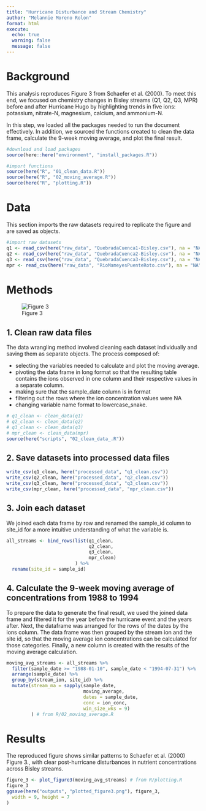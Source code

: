 ```yaml
---
title: "Hurricane Disturbance and Stream Chemistry"
author: "Melannie Moreno Rolon"
format: html
execute: 
  echo: true
  warning: false
  message: false
---
```


# Background

This analysis reproduces Figure 3 from Schaefer et al. (2000).
To meet this end, we focused on chemistry changes in Bisley streams (Q1, Q2, Q3, MPR) before and after Hurricane Hugo by highlighting trends in five ions: potassium, nitrate-N, magnesium, calcium, and ammonium-N.

In this step, we loaded all the packages needed to run the document effectively.
In addition, we sourced the functions created to clean the data frame, calculate the 9-week moving average, and plot the final result. 
```r
#download and load packages
source(here::here("environment", "install_packages.R"))

#import functions
source(here("R", "01_clean_data.R"))
source(here("R", "02_moving_average.R"))
source(here("R", "plotting.R"))
```

# Data

This section imports the raw datasets required to replicate the
figure and are saved as objects. 
```r
#import raw datasets
q1 <- read_csv(here("raw_data", "QuebradaCuenca1-Bisley.csv"), na = "NA")
q2 <- read_csv(here("raw_data", "QuebradaCuenca2-Bisley.csv"), na = "NA")
q3 <- read_csv(here("raw_data", "QuebradaCuenca3-Bisley.csv"), na = "NA")
mpr <- read_csv(here("raw_data", "RioMameyesPuenteRoto.csv"), na = "NA")
```

# Methods

![Figure 3](../images/flowchart.png)

## 1. Clean raw data files

The data wrangling method involved cleaning each dataset individually and saving them as separate objects. The process composed of:

- selecting the variables needed to calculate and plot the moving average. 
- pivoting the data frame in long format so that the resulting table contains the ions observed in one column and their respective values in a separate column. 
- making sure that the sample_date column is in <date> format
- filtering out the rows where the ion concentration values were NA
- changing variable name format to lowercase_snake.

```r
# q1_clean <- clean_data(q1)
# q2_clean <- clean_data(q2)
# q3_clean <- clean_data(q3)
# mpr_clean <- clean_data(mpr)
source(here("scripts", "02_clean_data_.R"))
```

## 2. Save datasets into processed data files

```r
write_csv(q1_clean, here("processed_data", "q1_clean.csv"))
write_csv(q2_clean, here("processed_data", "q2_clean.csv"))
write_csv(q3_clean, here("processed_data", "q3_clean.csv"))
write_csv(mpr_clean, here("processed_data", "mpr_clean.csv"))
```

## 3. Join each dataset

We joined each data frame by row and renamed the sample_id column to site_id 
for a more intuitive understanding of what the variable is. 
```r
all_streams <- bind_rows(list(q1_clean, 
                              q2_clean, 
                              q3_clean, 
                              mpr_clean)
                         ) %>%
  rename(site_id = sample_id)
```

## 4. Calculate the 9-week moving average of concentrations from 1988 to 1994

To prepare the data to generate the final result, we used the joined data frame
and filtered it for the year before the hurricane event and the years after. Next, the dataframe was arranged for the rows of the dates by the ions column.
The data frame was then grouped by the stream ion and the site id, so that the moving average ion concentrations can be calculated for those categories. Finally, a new column is created with the results of the moving average calculation. 
```r
moving_avg_streams <- all_streams %>%
  filter(sample_date >= "1988-01-10", sample_date < "1994-07-31") %>%
  arrange(sample_date) %>%
  group_by(stream_ion, site_id) %>%
  mutate(stream_ma = sapply(sample_date, 
                            moving_average,
                            dates = sample_date,
                            conc = ion_conc,
                            win_size_wks = 9)
         ) # from R/02_moving_average.R
```

# Results
The reproduced figure shows similar patterns to Schaefer et al. (2000) Figure 3., with clear post-hurricane disturbances in nutrient concentrations across Bisley streams. 
```r
figure_3 <- plot_figure3(moving_avg_streams) # from R/plotting.R
figure_3
ggsave(here("outputs", "plotted_figure3.png"), figure_3,
  width = 9, height = 7
)
```
